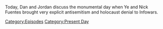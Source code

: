 {{DEFAULTSORT:
    #_EPISODE_0753:December 1, 2022
}}{{Episode
    | title           = December 1, 2022
    | caption         = [https://knowledgefight.libsyn.com/753-december-1-2022 Listen to this episode on Libsyn]
    | episodeNumber   = 753
    | length          = 03:39:36
    | airDate         = December 3, 2022
    | coverageDate    = December 1, 2022
    | episodeType     = [[:Category:Present Day|Present Day]]
    | appearance      = [[Nick Fuentes]], [[Kanye West]]
    | previousEpisode = [[752: Ye Took A Dip In The Pool]]
    | nextEpisode     = [[754: Formulaic Objections Part 12]]
}}

{{Stub}}

Today, Dan and Jordan discuss the monumental day when Ye and Nick Fuentes brought very explicit antisemitism and holocaust denial to Infowars.

[[Category:Episodes]]
[[Category:Present Day]]
